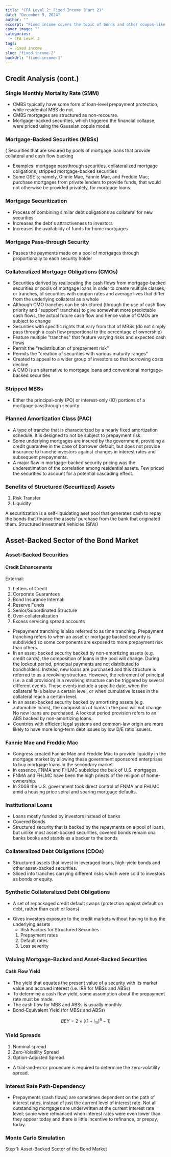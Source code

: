 ```yaml
---
title: "CFA Level 2: Fixed Income (Part 2)"
date: "December 9, 2024"
author: ""
excerpt: "Fixed income covers the topic of bonds and other coupon-like investment securities."
cover_image: ""
categories:
  - CFA Level 2
tags:
  - Fixed income
slug: "fixed-income-2"
backUrl: "fixed-income-1"
---
```


## Credit Analysis (cont.)

### Single Monthly Mortality Rate (SMM)

- CMBS typically have some form of loan-level prepayment protection, while residential MBS do not.
- CMBS mortgages are structured as non-recourse.
- Mortgage-backed securities, which triggered the financial collapse, were priced using the Gaussian copula model.

### Mortgage-Backed Securities (MBSs)

( Securities that are secured by pools of mortgage loans that provide collateral and cash flow backing

- Examples: mortgage passthrough securities, collateralized mortgage obligations, stripped mortgage-backed securities
- Some GSE's; namely, Ginnie Mae, Fannie Mae, and Freddie Mac; purchase mortgages from private lenders to provide funds, that would not otherwise be provided privately, for mortgage loans.

### Mortgage Securitization

- Process of combining similar debt obligations as collateral for new securities
- Increases the debt's attractiveness to investors
- Increases the availability of funds for home mortgages

### Mortgage Pass-through Security

- Passes the payments made on a pool of mortgages through proportionally to each security holder

### Collateralized Mortgage Obligations (CMOs)

- Securities derived by reallocating the cash flows from mortgage-backed securities or pools of mortgage loans in order to create multiple classes, or tranches, of securities with coupon rates and average lives that differ from the underlying collateral as a whole
- Although CMO tranches can be structured (through the use of cash flow priority and "support" tranches) to give somewhat more predictable cash flows, the actual future cash flow and hence value of CMOs are subject to change
- Securities with specific rights that vary from that of MBSs (do not simply pass through a cash flow proportional to the percentage of ownership)
- Feature multiple "tranches" that feature varying risks and expected cash flows
- Permit the "redistribution of prepayment risk"
- Permits the "creation of securities with various maturity ranges"
- Created to appeal to a wider group of investors so that borrowing costs decline.
- A CMO is an alternative to mortgage loans and conventional mortgage-backed securities

### Stripped MBSs

- Either the principal-only (PO) or interest-only (IO) portions of a mortgage passthrough security

### Planned Amortization Class (PAC)

- A type of tranche that is characterized by a nearly fixed amortization schedule. It is designed to not be subject to prepayment risk.
- Some underlying mortgages are insured by the government, providing a credit guarantee in the case of borrower default, but does not provide insurance to tranche investors against changes in interest rates and subsequent prepayments.
- A major flaw in mortgage-backed security pricing was the underestimation of the correlation among residential assets. Few priced the securities to account for a potential cascading effect.

### Benefits of Structured (Securitized) Assets

1. Risk Transfer
2. Liquidity

A securitization is a self-liquidating aset pool that generates cash to repay the bonds that finance the assets' purchase from the bank that originated them.
Structured Investment Vehicles (SIVs)

## Asset-Backed Sector of the Bond Market

### Asset-Backed Securities

#### Credit Enhancements

External:

1. Letters of Credit
2. Corporate Guarantees
3. Bond Insurance
   Internal:
4. Reserve Funds
5. Senior/Subordinated Structure
6. Over-collateralization
7. Excess servicing spread accounts

- Prepayment tranching is also referred to as time tranching. Prepayment tranching refers to when an asset or mortgage backed security is subdivided so some components are exposed to more prepayment risk than others.
- In an asset-backed security backed by non-amortizing assets (e.g. credit cards), the composition of loans in the pool will change. During the lockout period, principal payments are not distributed to bondholders. Instead, new loans are purchased and this structure is referred to as a revolving structure. However, the retirement of principal (i.e. a call provision) in a revolving structure can be triggered by several different events. These events include a specific date, when the collateral falls below a certain level, or when cumulative losses in the collateral reach a certain level.
- In an asset-backed security backed by amortizing assets (e.g. automobile loans), the composition of loans in the pool will not change. No new loans are purchased. A lockout period provision refers to an ABS backed by non-amortizing loans.
- Countries with efficient legal systems and common-law origin are more likely to have more long-term debt issues by low D/E ratio issuers.

### Fannie Mae and Freddie Mac

- Congress created Fannie Mae and Freddie Mac to provide liquidity in the mortgage market by allowing these government sponsored enterprises to buy mortgage loans in the secondary market.
- In essence, FNMA and FHLMC subsidize the bulk of U.S. mortgages.
- FNMA and FHLMC have been the high priests of the religion of home-ownership.
- In 2008 the U.S. government took direct control of FNMA and FHLMC amid a housing price spiral and soaring mortgage defaults.

### Institutional Loans

- Loans mostly funded by investors instead of banks
- Covered Bonds
- Structured security that is backed by the repayments on a pool of loans, but unlike most asset-backed securities, covered bonds remain ona banks books and stands as a backer to the bonds

### Collateralized Debt Obligations (CDOs)

- Structured assets that invest in leveraged loans, high-yield bonds and other asset-backed securities.
- Sliced into tranches carrying different risks which were sold to investors as bonds or equity.

### Synthetic Collateralized Debt Obligations

- A set of repackaged credit default swaps (protection against default on debt, rather than cash or loans)

* Gives investors exposure to the credit markets without having to buy the underlying assets
  - Risk Factors for Structured Securities
  1. Prepayment rates
  2. Default rates
  3. Loss severity

### Valuing Mortgage-Backed and Asset-Backed Securities

#### Cash Flow Yield

- The yield that equates the present value of a security with its market value and accrued interest (i.e. IRR for MBSs and ABSs)
- To determine a cash flow yield, some assumption about the prepayment rate must be made.
- The cash flow for MBS and ABSs is usually monthly.
- Bond-Equivalent Yield (for MBSs and ABSs)

```math
BEY = 2\times[(1+i_m)^6-1]

```

### Yield Spreads

1. Nominal spread
2. Zero-Volatility Spread
3. Option-Adjusted Spread

- A trial-and-error procedure is required to determine the zero-volatility spread.

### Interest Rate Path-Dependency

- Prepayments (cash flows) are sometimes dependent on the path of interest rates, instead of just the current level of interest rate. Not all outstanding mortgages are underwritten at the current interest rate level; some were refinanced when interest rates were even lower than they appear today and there is little incentive to refinance, or prepay, today.

### Monte Carlo Simulation

Step 1:
Asset-Backed Sector of the Bond Market
